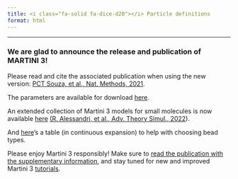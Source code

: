 ```yaml
---
title: <i class="fa-solid fa-dice-d20"></i> Particle definitions
format: html
---
```

<hr>

### We are glad to announce the release and publication of MARTINI 3!

Please read and cite the associated publication when using the new version: [PCT Souza, et al., Nat. Methods, 2021](https://www.nature.com/articles/s41592-021-01098-3#Sec13).

The parameters are available for download [here](http://cgmartini.nl/images/martini_v300.zip).

An extended collection of Martini 3 models for small molecules is now available [here](https://github.com/ricalessandri/Martini3-small-molecules/blob/main/models/martini_v3.0.0_small_molecules_v1.itp) [(R. Alessandri, et al., Adv. Theory Simul., 2022](https://doi.org/10.1002/adts.202100391)).

And [here](https://github.com/ricalessandri/Martini3-small-molecules/blob/main/tutorials/building_block_table.pdf)'s a table (in continuous expansion) to help with choosing bead types.

Please enjoy Martini 3 responsibly! Make sure to <u>read the publication with the supplementary information</u>, and stay tuned for new and improved Martini 3 [tutorials](http://cgmartini.nl/index.php/martini-3-tutorials).
